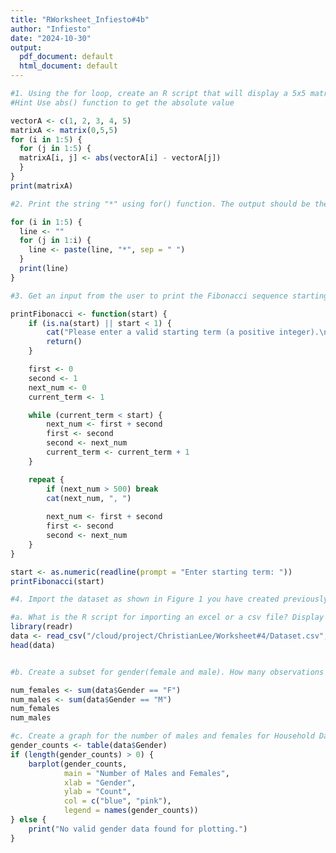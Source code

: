 ```yaml
---
title: "RWorksheet_Infiesto#4b"
author: "Infiesto"
date: "2024-10-30"
output:
  pdf_document: default
  html_document: default
---
```

```r
#1. Using the for loop, create an R script that will display a 5x5 matrix as shown in Figure 1. It must contain vectorA = [1,2,3,4,5] and a 5 x 5 zero 
#Hint Use abs() function to get the absolute value

vectorA <- c(1, 2, 3, 4, 5)
matrixA <- matrix(0,5,5)
for (i in 1:5) {
  for (j in 1:5) {
  matrixA[i, j] <- abs(vectorA[i] - vectorA[j])
  }
}
print(matrixA)
```
```r
#2. Print the string "*" using for() function. The output should be the same as shown in Figure

for (i in 1:5) {
  line <- ""
  for (j in 1:i) {
    line <- paste(line, "*", sep = " ")
  }
  print(line)
}

```
```r
#3. Get an input from the user to print the Fibonacci sequence starting from the 1st input up to 500. Use repeat and break statements. Write the R Scripts and its output.

printFibonacci <- function(start) {
    if (is.na(start) || start < 1) {
        cat("Please enter a valid starting term (a positive integer).\n")
        return()
    }

    first <- 0
    second <- 1
    next_num <- 0
    current_term <- 1

    while (current_term < start) {
        next_num <- first + second
        first <- second
        second <- next_num
        current_term <- current_term + 1
    }

    repeat {
        if (next_num > 500) break
        cat(next_num, ", ")
        
        next_num <- first + second
        first <- second
        second <- next_num
    }
}

start <- as.numeric(readline(prompt = "Enter starting term: "))
printFibonacci(start)

```
```r
#4. Import the dataset as shown in Figure 1 you have created previously.

#a. What is the R script for importing an excel or a csv file? Display the first 6 rows of the dataset? Show your codes and its result
library(readr)
data <- read_csv("/cloud/project/ChristianLee/Worksheet#4/Dataset.csv", col_names = TRUE)
head(data)


#b. Create a subset for gender(female and male). How many observations are there in Male? How about in Female? Write the R scripts and its output.

num_females <- sum(data$Gender == "F")
num_males <- sum(data$Gender == "M")
num_females
num_males

#c. Create a graph for the number of males and females for Household Data. Use plot(), chart type = barplot. Make sure to place title, legends, and colors. Write the R scripts and its result.
gender_counts <- table(data$Gender)
if (length(gender_counts) > 0) {
    barplot(gender_counts,
            main = "Number of Males and Females",
            xlab = "Gender",
            ylab = "Count",
            col = c("blue", "pink"),
            legend = names(gender_counts))
} else {
    print("No valid gender data found for plotting.")
}

```




